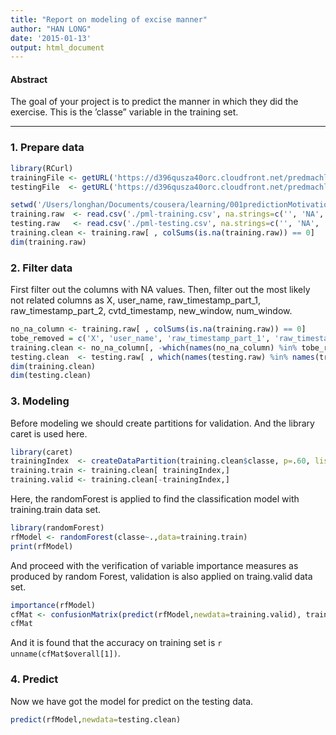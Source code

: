 ```yaml
---
title: "Report on modeling of excise manner"
author: "HAN LONG"
date: '2015-01-13'
output: html_document
---
```

#### Abstract
The goal of your project is to predict the manner in which they did the exercise. This is the 'classe" variable in the training set.

---

### 1. Prepare data
```r
library(RCurl)
trainingFile <- getURL('https://d396qusza40orc.cloudfront.net/predmachlearn/pml-training.csv')
testingFile  <- getURL('https://d396qusza40orc.cloudfront.net/predmachlearn/pml-testing.csv')
```
```r
setwd('/Users/longhan/Documents/cousera/learning/001predictionMotivation')
training.raw  <- read.csv('./pml-training.csv', na.strings=c('', 'NA', 'NULL'))
testing.raw   <- read.csv('./pml-testing.csv', na.strings=c('', 'NA', 'NULL'))
training.clean <- training.raw[ , colSums(is.na(training.raw)) == 0]
dim(training.raw)
```

### 2. Filter data
First filter out the columns with NA values. Then, filter out the most likely not related columns as X, user_name, raw_timestamp_part_1, raw_timestamp_part_2, cvtd_timestamp, new_window, num_window. 
```r
no_na_column <- training.raw[ , colSums(is.na(training.raw)) == 0]
tobe_removed = c('X', 'user_name', 'raw_timestamp_part_1', 'raw_timestamp_part_2', 'cvtd_timestamp', 'new_window', 'num_window')
training.clean <- no_na_column[, -which(names(no_na_column) %in% tobe_removed)]
testing.clean  <- testing.raw[ , which(names(testing.raw) %in% names(training.clean))]
dim(training.clean)
dim(testing.clean)
```

### 3. Modeling
Before modeling we should create partitions for validation. And the library caret is used here.
```r
library(caret)
trainingIndex  <- createDataPartition(training.clean$classe, p=.60, list=FALSE)
training.train <- training.clean[ trainingIndex,]
training.valid <- training.clean[-trainingIndex,]
```
Here, the randomForest is applied to find the classification model with training.train data set.
```r
library(randomForest)
rfModel <- randomForest(classe~.,data=training.train)
print(rfModel)
```
And proceed with the verification of variable importance measures as produced by random Forest, validation is also applied on traing.valid data set.
```r
importance(rfModel)
cfMat <- confusionMatrix(predict(rfModel,newdata=training.valid), training.valid$classe)
cfMat
```
And it is found that the accuracy on training set is `r unname(cfMat$overall[1])`.

### 4. Predict
Now we have got the model for predict on the testing data.
```r
predict(rfModel,newdata=testing.clean)
```